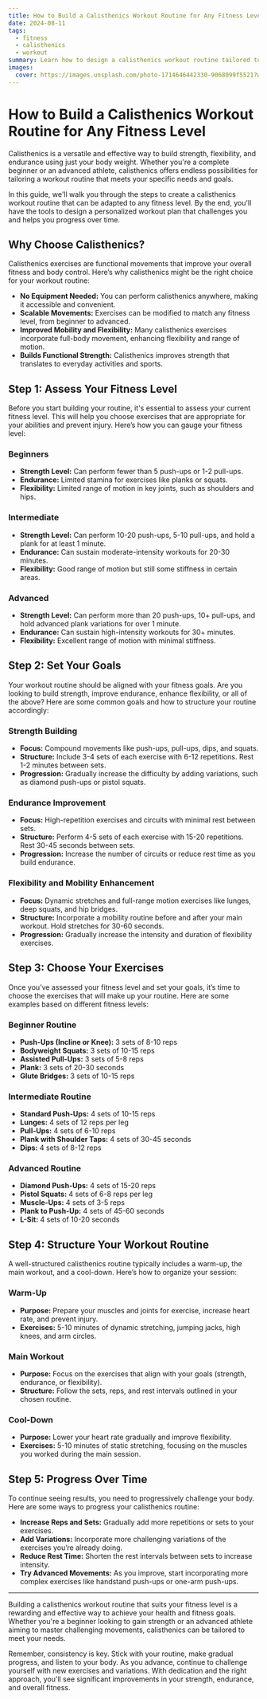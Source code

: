 ```yaml
---
title: How to Build a Calisthenics Workout Routine for Any Fitness Level
date: 2024-08-11
tags:
  - fitness
  - calisthenics
  - workout
summary: Learn how to design a calisthenics workout routine tailored to your fitness level. Whether you're a beginner or advanced, this guide will help you build strength, flexibility, and endurance.
images:
  cover: https://images.unsplash.com/photo-1714646442330-9068099f5521?w=800&auto=format&fit=crop&q=60&ixlib=rb-4.0.3&ixid=M3wxMjA3fDB8MHxzZWFyY2h8NHx8cGxhbmslMjBleGVyY2lzZXxlbnwwfHwwfHx8MA%3D%3D
---
```


# How to Build a Calisthenics Workout Routine for Any Fitness Level

Calisthenics is a versatile and effective way to build strength, flexibility, and endurance using just your body weight. Whether you're a complete beginner or an advanced athlete, calisthenics offers endless possibilities for tailoring a workout routine that meets your specific needs and goals.

In this guide, we'll walk you through the steps to create a calisthenics workout routine that can be adapted to any fitness level. By the end, you'll have the tools to design a personalized workout plan that challenges you and helps you progress over time.

## Why Choose Calisthenics?

Calisthenics exercises are functional movements that improve your overall fitness and body control. Here’s why calisthenics might be the right choice for your workout routine:

- **No Equipment Needed:** You can perform calisthenics anywhere, making it accessible and convenient.
- **Scalable Movements:** Exercises can be modified to match any fitness level, from beginner to advanced.
- **Improved Mobility and Flexibility:** Many calisthenics exercises incorporate full-body movement, enhancing flexibility and range of motion.
- **Builds Functional Strength:** Calisthenics improves strength that translates to everyday activities and sports.

## Step 1: Assess Your Fitness Level

Before you start building your routine, it's essential to assess your current fitness level. This will help you choose exercises that are appropriate for your abilities and prevent injury. Here’s how you can gauge your fitness level:

### Beginners
- **Strength Level:** Can perform fewer than 5 push-ups or 1-2 pull-ups.
- **Endurance:** Limited stamina for exercises like planks or squats.
- **Flexibility:** Limited range of motion in key joints, such as shoulders and hips.

### Intermediate
- **Strength Level:** Can perform 10-20 push-ups, 5-10 pull-ups, and hold a plank for at least 1 minute.
- **Endurance:** Can sustain moderate-intensity workouts for 20-30 minutes.
- **Flexibility:** Good range of motion but still some stiffness in certain areas.

### Advanced
- **Strength Level:** Can perform more than 20 push-ups, 10+ pull-ups, and hold advanced plank variations for over 1 minute.
- **Endurance:** Can sustain high-intensity workouts for 30+ minutes.
- **Flexibility:** Excellent range of motion with minimal stiffness.

## Step 2: Set Your Goals

Your workout routine should be aligned with your fitness goals. Are you looking to build strength, improve endurance, enhance flexibility, or all of the above? Here are some common goals and how to structure your routine accordingly:

### Strength Building
- **Focus:** Compound movements like push-ups, pull-ups, dips, and squats.
- **Structure:** Include 3-4 sets of each exercise with 6-12 repetitions. Rest 1-2 minutes between sets.
- **Progression:** Gradually increase the difficulty by adding variations, such as diamond push-ups or pistol squats.

### Endurance Improvement
- **Focus:** High-repetition exercises and circuits with minimal rest between sets.
- **Structure:** Perform 4-5 sets of each exercise with 15-20 repetitions. Rest 30-45 seconds between sets.
- **Progression:** Increase the number of circuits or reduce rest time as you build endurance.

### Flexibility and Mobility Enhancement
- **Focus:** Dynamic stretches and full-range motion exercises like lunges, deep squats, and hip bridges.
- **Structure:** Incorporate a mobility routine before and after your main workout. Hold stretches for 30-60 seconds.
- **Progression:** Gradually increase the intensity and duration of flexibility exercises.

## Step 3: Choose Your Exercises

Once you’ve assessed your fitness level and set your goals, it’s time to choose the exercises that will make up your routine. Here are some examples based on different fitness levels:

### Beginner Routine

- **Push-Ups (Incline or Knee):** 3 sets of 8-10 reps
- **Bodyweight Squats:** 3 sets of 10-15 reps
- **Assisted Pull-Ups:** 3 sets of 5-8 reps
- **Plank:** 3 sets of 20-30 seconds
- **Glute Bridges:** 3 sets of 10-15 reps

### Intermediate Routine

- **Standard Push-Ups:** 4 sets of 10-15 reps
- **Lunges:** 4 sets of 12 reps per leg
- **Pull-Ups:** 4 sets of 6-10 reps
- **Plank with Shoulder Taps:** 4 sets of 30-45 seconds
- **Dips:** 4 sets of 8-12 reps

### Advanced Routine

- **Diamond Push-Ups:** 4 sets of 15-20 reps
- **Pistol Squats:** 4 sets of 6-8 reps per leg
- **Muscle-Ups:** 4 sets of 3-5 reps
- **Plank to Push-Up:** 4 sets of 45-60 seconds
- **L-Sit:** 4 sets of 10-20 seconds

## Step 4: Structure Your Workout Routine

A well-structured calisthenics routine typically includes a warm-up, the main workout, and a cool-down. Here’s how to organize your session:

### Warm-Up
- **Purpose:** Prepare your muscles and joints for exercise, increase heart rate, and prevent injury.
- **Exercises:** 5-10 minutes of dynamic stretching, jumping jacks, high knees, and arm circles.

### Main Workout
- **Purpose:** Focus on the exercises that align with your goals (strength, endurance, or flexibility).
- **Structure:** Follow the sets, reps, and rest intervals outlined in your chosen routine.

### Cool-Down
- **Purpose:** Lower your heart rate gradually and improve flexibility.
- **Exercises:** 5-10 minutes of static stretching, focusing on the muscles you worked during the main session.

## Step 5: Progress Over Time

To continue seeing results, you need to progressively challenge your body. Here are some ways to progress your calisthenics routine:

- **Increase Reps and Sets:** Gradually add more repetitions or sets to your exercises.
- **Add Variations:** Incorporate more challenging variations of the exercises you’re already doing.
- **Reduce Rest Time:** Shorten the rest intervals between sets to increase intensity.
- **Try Advanced Movements:** As you improve, start incorporating more complex exercises like handstand push-ups or one-arm push-ups.

---

Building a calisthenics workout routine that suits your fitness level is a rewarding and effective way to achieve your health and fitness goals. Whether you're a beginner looking to gain strength or an advanced athlete aiming to master challenging movements, calisthenics can be tailored to meet your needs.

Remember, consistency is key. Stick with your routine, make gradual progress, and listen to your body. As you advance, continue to challenge yourself with new exercises and variations. With dedication and the right approach, you'll see significant improvements in your strength, endurance, and overall fitness.